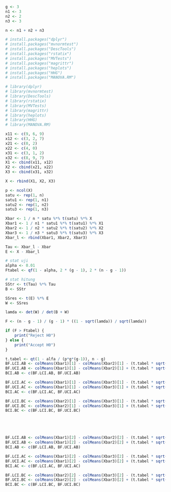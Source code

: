 ```r
g <- 3
n1 <- 3
n2 <- 2
n3 <- 3

n <- n1 + n2 + n3
```

```r
# install.packages("dplyr")
# install.packages("mvnormtest")
# install.packages("DescTools")
# install.packages("rstatix")
# install.packages("MVTests")
# install.packages("magrittr")
# install.packages("heplots")
# install.packages("HHG")
# install.packages("MANOVA.RM")

# library(dplyr)
# library(mvnormtest)
# library(DescTools)
# library(rstatix)
# library(MVTests)
# library(magrittr)
# library(heplots)
# library(HHG)
# library(MANOVA.RM)


```

```r
x11 <- c(9, 6, 9)
x12 <- c(3, 2, 7)
x21 <- c(0, 2)
x22 <- c(4, 0)
x31 <- c(3, 1, 2)
x32 <- c(8, 9, 7)
X1 <- cbind(x11, x12)
X2 <- cbind(x21, x22)
X3 <- cbind(x31, x32)

X <- rbind(X1, X2, X3)
```

```r
p <- ncol(X)
satu <- rep(1, n)
satu1 <- rep(1, n1)
satu2 <- rep(1, n2)
satu3 <- rep(1, n3)
```

```r
Xbar <- 1 / n * satu %*% t(satu) %*% X
Xbar1 <- 1 / n1 * satu1 %*% t(satu1) %*% X1
Xbar2 <- 1 / n2 * satu2 %*% t(satu2) %*% X2
Xbar3 <- 1 / n3 * satu3 %*% t(satu3) %*% X3
Xbar_l <- rbind(Xbar1, Xbar2, Xbar3)
```

```r
Tau <- Xbar_l - Xbar
E <- X - Xbar_l
```

```r
# stat uji
alpha <- 0.01
Ftabel <- qf(1 - alpha, 2 * (g - 1), 2 * (n - g - 1))
```

```r
# stat hitung
SStr <- t(Tau) %*% Tau
B <- SStr

SSres <- t(E) %*% E
W <- SSres

lamda <- det(W) / det(B + W)

F <- (n - g - 1) / (g - 1) * ((1 - sqrt(lamda)) / sqrt(lamda))
```


```r
if (F > Ftabel) {
    print("Reject H0")
} else {
    print("Accept H0")
}
```


```r
t.tabel <- qt(1 - alfa / (p*g*(g-1)), n - g)
BF.LCI.AB <- colMeans(Xbar1)[1] - colMeans(Xbar2)[1] - (t.tabel * sqrt(((1/n1)+(1/n2))*W[1,1]/(n-g)))
BF.UCI.AB <- colMeans(Xbar1)[1] - colMeans(Xbar2)[1] + (t.tabel * sqrt(((1/n1)+(1/n2))*W[1,1]/(n-g)))
BCI.AB <- c(BF.LCI.AB, BF.UCI.AB)

BF.LCI.AC <- colMeans(Xbar1)[1] - colMeans(Xbar3)[1] - (t.tabel * sqrt(((1/n1)+(1/n2))*W[1,1]/(n-g)))
BF.UCI.AC <- colMeans(Xbar1)[1] - colMeans(Xbar3)[1] + (t.tabel * sqrt(((1/n1)+(1/n2))*W[1,1]/(n-g)))
BCI.AC <- c(BF.LCI.AC, BF.UCI.AC)

BF.LCI.BC <- colMeans(Xbar2)[1] - colMeans(Xbar3)[1] - (t.tabel * sqrt(((1/n1)+(1/n2))*W[1,1]/(n-g)))
BF.UCI.BC <- colMeans(Xbar2)[1] - colMeans(Xbar3)[1] + (t.tabel * sqrt(((1/n1)+(1/n2))*W[1,1]/(n-g)))
BCI.BC <- c(BF.LCI.BC, BF.UCI.BC)





BF.LCI.AB <- colMeans(Xbar1)[2] - colMeans(Xbar2)[2] - (t.tabel * sqrt(((1 / n1) + (1 / n2)) * W[2, 2] / (n - g)))
BF.UCI.AB <- colMeans(Xbar1)[2] - colMeans(Xbar2)[2] + (t.tabel * sqrt(((1 / n1) + (1 / n2)) * W[2, 2] / (n - g)))
BCI.AB <- c(BF.LCI.AB, BF.UCI.AB)

BF.LCI.AC <- colMeans(Xbar1)[2] - colMeans(Xbar3)[2] - (t.tabel * sqrt(((1 / n1) + (1 / n2)) * W[2, 2] / (n - g)))
BF.UCI.AC <- colMeans(Xbar1)[2] - colMeans(Xbar3)[2] + (t.tabel * sqrt(((1 / n1) + (1 / n2)) * W[2, 2] / (n - g)))
BCI.AC <- c(BF.LCI.AC, BF.UCI.AC)

BF.LCI.BC <- colMeans(Xbar2)[2] - colMeans(Xbar3)[2] - (t.tabel * sqrt(((1 / n1) + (1 / n2)) * W[2, 2] / (n - g)))
BF.UCI.BC <- colMeans(Xbar2)[2] - colMeans(Xbar3)[2] + (t.tabel * sqrt(((1 / n1) + (1 / n2)) * W[2, 2] / (n - g)))
BCI.BC <- c(BF.LCI.BC, BF.UCI.BC)
```